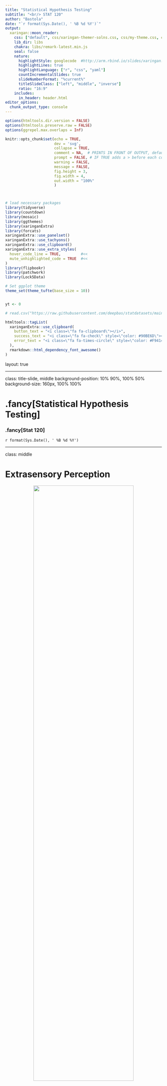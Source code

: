 ```yaml
---
title: "Statistical Hypothesis Testing"
subtitle: "<br/> STAT 120"
author: "Bastola"
date: "`r format(Sys.Date(), ' %B %d %Y')`"
output:
  xaringan::moon_reader:
    css: ["default", css/xaringan-themer-solns.css, css/my-theme.css, css/my-font.css]
    lib_dir: libs
    chakra: libs/remark-latest.min.js
    seal: false
    nature:
      highlightStyle: googlecode  #http://arm.rbind.io/slides/xaringan.html#77 # idea, magula, googlecode, default
      highlightLines: true
      highlightLanguage: ["r", "css", "yaml"]
      countIncrementalSlides: true
      slideNumberFormat: "%current%"
      titleSlideClass: ["left", "middle", "inverse"]
      ratio: "16:9"
    includes:
      in_header: header.html  
editor_options: 
  chunk_output_type: console
---
```



```r
options(htmltools.dir.version = FALSE)
options(htmltools.preserve.raw = FALSE)
options(ggrepel.max.overlaps = Inf)

knitr::opts_chunk$set(echo = TRUE, 
                      dev = 'svg',
                      collapse = TRUE, 
                      comment = NA,  # PRINTS IN FRONT OF OUTPUT, default is '##' which comments out output
                      prompt = FALSE, # IF TRUE adds a > before each code input
                      warning = FALSE, 
                      message = FALSE,
                      fig.height = 3, 
                      fig.width = 4,
                      out.width = "100%"
                      )



# load necessary packages
library(tidyverse)
library(countdown)
library(mosaic)
library(ggthemes)
library(xaringanExtra)
library(forcats)
xaringanExtra::use_panelset()
xaringanExtra::use_tachyons()
xaringanExtra::use_clipboard()
xaringanExtra::use_extra_styles(
  hover_code_line = TRUE,         #<<
  mute_unhighlighted_code = TRUE  #<<
)
library(flipbookr)
library(patchwork)
library(Lock5Data)

# Set ggplot theme
theme_set(theme_tufte(base_size = 10))


yt <- 0

# read.csv("https://raw.githubusercontent.com/deepbas/statdatasets/main/APM_DougEvansCases.csv")

```



```r
htmltools::tagList(
  xaringanExtra::use_clipboard(
    button_text = "<i class=\"fa fa-clipboard\"></i>",
    success_text = "<i class=\"fa fa-check\" style=\"color: #90BE6D\"></i>",
    error_text = "<i class=\"fa fa-times-circle\" style=\"color: #F94144\"></i>"
  ),
  rmarkdown::html_dependency_font_awesome()
)
```


layout: true
  
<!-- <div class="my-footer"><span>Stat 230</span></div> -->
<!-- this adds the link footer to all slides, depends on my-footer class in css-->

---

class: title-slide, middle
<!-- background-image: url("assets/title-image2.jpg") -->
background-position: 10% 90%, 100% 50%
background-size: 160px, 100% 100%

# .fancy[Statistical Hypothesis Testing]

### .fancy[Stat 120]

`r format(Sys.Date(), ' %B %d %Y')`


---

class: middle

# Extrasensory Perception

<center>
<img src="images/psychic.jpg" width="80%" height="70%"><br>
<a></a>
</center>

---

class: middle

# Extrasensory Perception

One way to test for ESP is with Zener cards:

.pull-left[
<br>
<br>
<center>
<img src="images/signs.png" width="70%" height="70%"><br>
<a></a>
</center>

]

.pull-right[
<center>
<img src="images/zenner.jpg" width="70%" height="70%"><br>
<a></a>
</center>

]

> Subjects draw a card at random and telepathically communicate this to someone who then guesses the symbol

---

class: action

# <i class="fa fa-pencil-square-o" style="font-size:48px;color:purple">&nbsp;Your&nbsp;Turn&nbsp;`r (yt <- yt + 1)`</i>    

.pull-left-40[
![](https://media.giphy.com/media/RKApDdwsQ6jkwd6RNn/giphy.gif)
]
.pull-right-60[
<br>
.bq.font80[

- Randomly choose a letter from A B C D E and write it down (don’t show anyone!)

- Find a partner, telepathically communicate your letter (no auditory or visual clues!) and have them guess your
letter.

- Repeat a couple of times then switch roles.


]

.out-t[How often did you guess correctly?]
]

`r countdown(minutes = 10, seconds = 00, top = 0 , color_background = "inherit", padding = "3px 4px", font_size = "2em")`

---

class: middle, inverse


> Suppose you did this 10 times and guessed correctly 3 times. Is this evidence that you have ESP abilities?

---

# Extrasensory Perception

.bql[
There are five cards with five different symbols. If there is no such thing as ESP, what proportion p of guesses should be correct?

  1. $\mathrm{p}=0$
  2. $\mathrm{p}=1/ 4$
  3. $\mathrm{p}=1 / 5$
  4. $\mathrm{p}=1 / 2$
]


<br>
<details>
<summary>.red[Click for answer]</summary>
The correct answer is 3. (since there are five choices and we are randomly guessing)
</details>

---

# Extrasensory Perception 

.bql[
Let $\hat{p}$ denote the sample proportion of correct guesses. Which of the statistics below would give the strongest evidence for ESP?

  1. $\hat{\mathrm{p}}=0$
  2. $\hat{\mathrm{p}}=1 / 5$
  3. $\hat{\mathrm{p}}=1 / 2$
  4. $\hat{\mathrm{p}}=3 / 4$
]

<br>
<details>
<summary>.red[Click for answer]</summary>
The correct answer is 4. Since more correct means ESP. 
</details>


---

# Extrasensory Perception

.bql.font120[
- As we've learned, statistics vary from sample to sample
- Even if the "population/true" proportion is $\mathrm{p}=1/5$, not every sample proportion will be exactly $1/5$
]

--

<br>
<br>

.out-t.font120[How do we determine when a sample proportion is far enough above 1/5 to provide evidence of ESP?]

---

<br>

# Statistical Test

.bql.font110[
A statistical test uses data from a sample to assess a claim about a population or experiment


.yellow-h.bold[Null Hypothesis:] $\left(\mathrm{H}_{0}\right)$
Claim that there is no effect or difference.

.yellow-h.bold[Alternative Hypothesis:] $\left(\mathrm{H}_{\mathrm{a}}\right)$
Claim for which we seek evidence.

]

--

<br>
<br>

.out-t.center[Always claims about .bold[population parameters.]]

---

class: middle

# ESP Hypothesis
.bql.font[
For the ESP experiment:
  - $\mathrm{H}_{0}: \mathrm{p}=1 / 5$
  - $\mathrm{H}_{\mathrm{a}}: \mathrm{p}>1 / 5$
]

---


class: middle

# Helpful hints

.bq.font90[
- $\mathrm{H}_{0}$ usually includes $=$
- $\mathrm{H}_{\mathrm{a}}$ usually includes $>,<$, or $\neq$
- The direction in $\mathrm{H}_{\mathrm{a}}$ depends on the question being asked, not based on what the data shows!
- The data should be used as an evidence supporting or refuting $\mathrm{H}_{\mathrm{a}}$.
]

---


# Sleep Vs. Caffeine 

.bql.font90[
Students were given words to memorize, then randomly assigned to take either a 90 min nap, or a caffeine pill. $2 \frac{1}{2}$ hours later, they were tested on their recall ability.
- Explanatory variable: .bold[sleep or caffeine]
- Response variable: .bold[number of words recalled]
]


<br>

.green-h.font120[.b[Research Question]: Is sleep or caffeine better for memory?
]

.footnote[Mednick, Cai, Kanady, and Drummond (2008). “Comparing the benefits of caffeine, naps and placebo on verbal, motor and perceptual memory,” Behavioral Brain Research, 193, 79-86.]

---


# Sleep Vs. Caffeine

.bqt.font90[

What is the parameter of interest in the sleep versus caffeine experiment?

  1. Proportion
  2. Difference in proportions
  3. Mean
  4. Difference in means
  5. Correlation
  
]

<br>
<details>
<summary>.red[Click for answer]</summary>
The correct answer is 4.

.bq[Difference in mean responses $\mu_1 - \mu_2$, where $\mu_1$ and $\mu_2$ are the mean words recalled in the two different conditions]

</details>


---

<br>
<br>

# Sleep Vs. Caffeine

.bqt[

Let $\mu_{\mathrm{s}}$ and $\mu_{\mathrm{c}}$ be the mean number of words recalled after sleeping and after caffeine.

]

<br>

--

.bql[
- Is there a difference in average word recall between sleep and caffeine?
]

---

# Sleep Vs. Caffeine

.bql.font90[
- What are the null and alternative hypothesis?

  1. $\mathrm{H}_{0}: \mu_{\mathrm{s}} \neq \mu_{\mathrm{c}}, \mathrm{H}_{\mathrm{a}}: \mu_{\mathrm{s}}=\mu_{\mathrm{c}}$
  2. $\mathrm{H}_{0}: \mu_{\mathrm{s}}=\mu_{\mathrm{c}}, \mathrm{H}_{\mathrm{a}}: \mu_{\mathrm{s}} \neq \mu_{\mathrm{c}}$
  3. $\mathrm{H}_{0}: \mu_{\mathrm{s}} \neq \mu_{\mathrm{c}}, \mathrm{H}_{\mathrm{a}}: \mu_{\mathrm{s}}>\mu_{\mathrm{c}}$
  4. $\mathrm{H}_{0}: \mu_{\mathrm{s}}=\mu_{\mathrm{c}}, \mathrm{H}_{\mathrm{a}}: \mu_{\mathrm{s}}>\mu_{\mathrm{c}}$
  5. $\mathrm{H}_{0}: \mu_{\mathrm{s}}=\mu_{\mathrm{c}}, \mathrm{H}_{\mathrm{a}}: \mu_{\mathrm{s}}<\mu_{\mathrm{c}}$
]

<br>

<details>
<summary>.red[Click for answer]</summary>
The correct answer is 2 (since we are looking for evidence that the means are different)
</details>

---

class: middle

# Statistical Significance

<center>
<img src="images/boyfriend.png" width="90%" height="90%"><br>
<a href= "https://www.xkcd.com"> xkcd.com </a>
</center>


---

class: middle

# Statistical Significance

.bql[
When results as extreme as the observed sample statistic are unlikely to occur by .bold[random chance] alone (assuming the null hypothesis is true), we say the sample results are .bold[statistically significant]
- If our sample is .bold[statistically significant], we have convincing .bold[evidence against] $\mathrm{H}_{0}$, .bold[in favor of] $\mathrm{H}_{\mathrm{a}}$
- If our sample is .bold[not statistically significant], our test is .bold[inconclusive]. The null hypothesis may be true (or maybe not).
]

---


class: action

# <i class="fa fa-pencil-square-o" style="font-size:48px;color:purple">&nbsp;Your&nbsp;Turn&nbsp;`r (yt <- yt + 1)`</i>    

.pull-left-40[
![](https://media.giphy.com/media/RKApDdwsQ6jkwd6RNn/giphy.gif)
]
.pull-right-60[

<br>
<br>
.bql[

- Please work on the in-class activity and we will discuss this together!
- We will also do a brief midterm review if time permits!
]
]

`r countdown(minutes = 15, seconds = 00, top = 0 , color_background = "inherit", padding = "3px 4px", font_size = "2em")`

